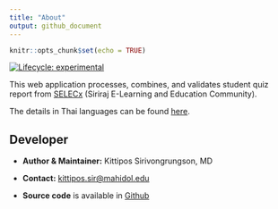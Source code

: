 ```yaml
---
title: "About"
output: github_document
---
```


```r
knitr::opts_chunk$set(echo = TRUE)
```

<!-- badges: start -->
[![Lifecycle: experimental](https://img.shields.io/badge/lifecycle-experimental-orange.svg)](https://lifecycle.r-lib.org/articles/stages.html#experimental)
<!-- badges: end -->

This web application processes, combines, and validates student quiz report from [SELECx](http://selecx.si.mahidol.ac.th) (Siriraj E-Learning and Education Community).

The details in Thai languages can be found [here](https://docs.google.com/document/d/1F4Sbdz6TAYDq9YloOJOFm4eht5524166LGGfW_5GRGU/edit?usp=sharing).


## Developer

-   **Author & Maintainer:** Kittipos Sirivongrungson, MD

-   **Contact:** [kittipos.sir\@mahidol.edu](kittipos.sir@mahidol.edu)

-   **Source code** is available in [Github](https://github.com/Lightbridge-AI/SELECx_combine_quiz-App)
